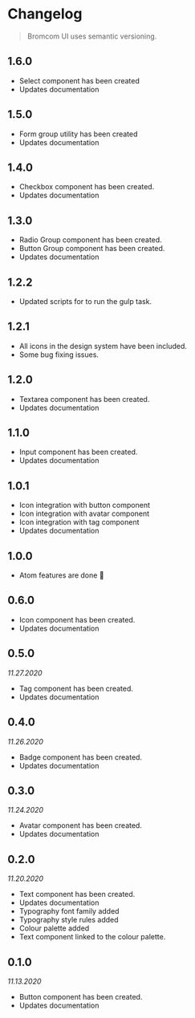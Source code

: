 
<Meta title='Guide and Principles/Changelog' />

# Changelog

> Bromcom UI uses semantic versioning.

## 1.6.0
* Select component has been created
* Updates documentation

## 1.5.0
* Form group utility has been created
* Updates documentation

## 1.4.0
* Checkbox component has been created.
* Updates documentation

## 1.3.0
* Radio Group component has been created.
* Button Group component has been created.
* Updates documentation

## 1.2.2
* Updated scripts for to run the gulp task.

## 1.2.1
* All icons in the design system have been included.
* Some bug fixing issues.

## 1.2.0
* Textarea component has been created.
* Updates documentation


## 1.1.0
* Input component has been created.
* Updates documentation

## 1.0.1
* Icon integration with button component
* Icon integration with avatar component
* Icon integration with tag component
* Updates documentation

## 1.0.0
* Atom features are done 💪

## 0.6.0
* Icon component has been created.
* Updates documentation

## 0.5.0

_11.27.2020_

* Tag component has been created.
* Updates documentation

## 0.4.0

_11.26.2020_

* Badge component has been created.
* Updates documentation

## 0.3.0

_11.24.2020_

* Avatar component has been created.
* Updates documentation

## 0.2.0

_11.20.2020_

* Text component has been created.
* Updates documentation
* Typography font family added
* Typography style rules added
* Colour palette added
* Text component linked to the colour palette.

## 0.1.0

_11.13.2020_

* Button component has been created.
* Updates documentation